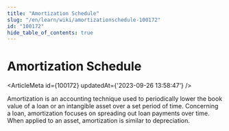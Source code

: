 ```yaml
---
title: "Amortization Schedule"
slug: "/en/learn/wiki/amortizationschedule-100172"
id: "100172"
hide_table_of_contents: true
---
```



# Amortization Schedule

<ArticleMeta id={100172} updatedAt={'2023-09-26 13:58:47'} />
<div className='border-solid border-b border-t-0 my-4 border-[var(--ifm-color-gray-300)]' />

Amortization is an accounting technique used to periodically lower the book value of a loan or an intangible asset over a set period of time. Concerning a loan, amortization focuses on spreading out loan payments over time. When applied to an asset, amortization is similar to depreciation.
